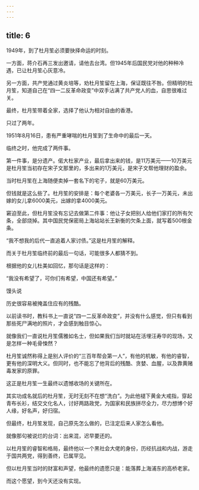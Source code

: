 ```yaml
---
---
---
```

title: 6
---



1949年，到了杜月笙必须要抉择命运的时刻。

一方面，蒋介石再三发出邀请，请他去台湾。但1945年后国民党对他的种种冷遇，已让杜月笙心灰意冷。

另一方面，共产党通过黄炎培等，劝杜月笙留在上海，保证既往不咎。但精明的杜月笙，知道自己在“四一二反革命政变”中双手沾满了共产党人的血，自思很难过关。

最终，杜月笙带着全家，选择了他认为相对自由的香港。

只过了两年。

1951年8月16日，患有严重哮喘的杜月笙到了生命中的最后一天。

临终之时，他完成了两件事。

第一件事，是分遗产。偌大杜家产业，最后拿出来的钱，是11万美元——10万美元是杜月笙当初存在宋子文那里的，多出来的1万美元，是宋子文帮他理财的盈余。

当时杜月笙在上海随便卖掉一套名下的宅子，就是60万美元。

但钱就是这么些了。杜月笙的安排是：每个老婆各一万美元，长子一万美元，未出嫁的女儿拿6000美元，出嫁的拿4000美元。

窘迫至此，但杜月笙没有忘记去做第二件事：他让子女把别人给他们家打的所有欠条，全部烧掉。其中国民党保密局上海站站长王新衡的欠条上面，就写着500根金条。

“我不想我的后代一直追着人家讨债。”这是杜月笙的解释。

而关于杜月笙临终前的最后一句话，可能很多人都猜不到。

根据他的女儿杜美如回忆，那句话是这样的：

“我没有希望了，可你们有希望，中国还有希望。”

馒头说

历史很容易被掩盖住应有的残酷。

以前读书时，教科书上一直说“四一二反革命政变”，并没有什么感觉，但只有看到那些死尸满地的照片，才会感到触目惊心。

就像我们一直说杜月笙儒雅如名士，但如果我们当时就站在活埋汪寿华的现场，又是怎样一种毛骨悚然？

杜月笙诚然称得上是别人评价的“三百年帮会第一人”，有他的机敏，有他的睿智，更有他的深明大义。但同时，也不能忘了他背后的残酷、贪婪、血腥，以及靠黄赌毒发家的原罪。

这正是杜月笙一生最终以遗憾收场的关键所在。

其实功成名就后的杜月笙，无时无刻不在想“洗白”。为此他褪下黄金大戒指，穿起青布长衫，结交文化名人，讨好两路政党，为国家和民族拼尽全力，尽力想博个好人缘，好名声，好归宿。

但最终，杜月笙发现，自己原先怎么做的，已注定后来人家怎么看他。

就像那句被说烂的台词：出来混，迟早要还的。

以杜月笙的睿智和格局，最终他以一个黑社会大佬的身份，历经抗战和内战，游走于国共两党，得到善终，已属罕见。

但以杜月笙当时的财富和声望，他最终的遗愿只是：能落葬上海浦东的高桥老家。

而这个愿望，到今天还没有实现。